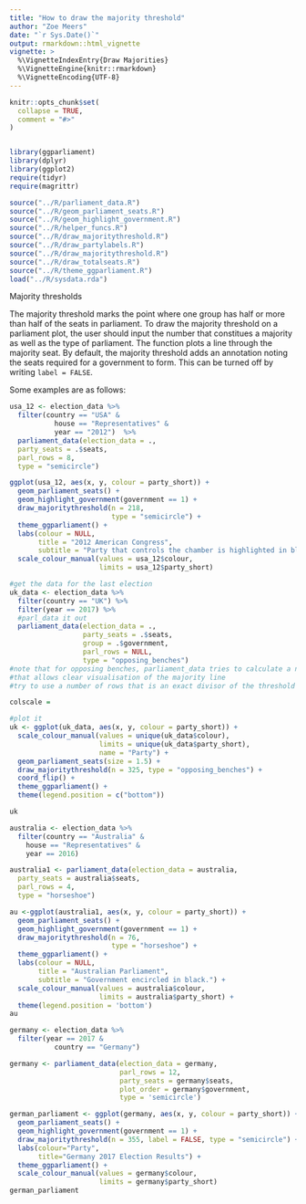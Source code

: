 ```yaml
---
title: "How to draw the majority threshold"
author: "Zoe Meers"
date: "`r Sys.Date()`"
output: rmarkdown::html_vignette
vignette: >
  %\VignetteIndexEntry{Draw Majorities}
  %\VignetteEngine{knitr::rmarkdown}
  %\VignetteEncoding{UTF-8}
---
```


```r
knitr::opts_chunk$set(
  collapse = TRUE,
  comment = "#>"
)


library(ggparliament)
library(dplyr)
library(ggplot2)
require(tidyr)
require(magrittr)

source("../R/parliament_data.R")
source("../R/geom_parliament_seats.R")
source("../R/geom_highlight_government.R")
source("../R/helper_funcs.R")
source("../R/draw_majoritythreshold.R")
source("../R/draw_partylabels.R")
source("../R/draw_majoritythreshold.R")
source("../R/draw_totalseats.R")
source("../R/theme_ggparliament.R")
load("../R/sysdata.rda")


```

Majority thresholds 

The majority threshold marks the point where one group has half or more than half of the seats in parliament. To draw the majority threshold on a parliament plot, the user should input the number that constitues a majority as well as the type of parliament. The function plots a line through the majority seat. By default, the majority threshold adds an annotation noting the seats required for a government to form. This can be turned off by writing `label = FALSE`.

Some examples are as follows:

```r
usa_12 <- election_data %>%
  filter(country == "USA" &
           house == "Representatives" & 
           year == "2012")  %>% 
  parliament_data(election_data = .,
  party_seats = .$seats,
  parl_rows = 8,
  type = "semicircle")

ggplot(usa_12, aes(x, y, colour = party_short)) +
  geom_parliament_seats() + 
  geom_highlight_government(government == 1) + 
  draw_majoritythreshold(n = 218,
                         type = "semicircle") + 
  theme_ggparliament() +
  labs(colour = NULL, 
       title = "2012 American Congress",
       subtitle = "Party that controls the chamber is highlighted in black.") +
  scale_colour_manual(values = usa_12$colour, 
                      limits = usa_12$party_short) 

```

```r
#get the data for the last election
uk_data <- election_data %>%
  filter(country == "UK") %>%
  filter(year == 2017) %>%
  #parl_data it out
  parliament_data(election_data = .,
                  party_seats = .$seats,
                  group = .$government,
                  parl_rows = NULL,
                  type = "opposing_benches")
#note that for opposing benches, parliament_data tries to calculate a number of rows per dot
#that allows clear visualisation of the majority line
#try to use a number of rows that is an exact divisor of the threshold

colscale = 

#plot it
uk <- ggplot(uk_data, aes(x, y, colour = party_short)) +
  scale_colour_manual(values = unique(uk_data$colour),
                      limits = unique(uk_data$party_short),
                      name = "Party") +
  geom_parliament_seats(size = 1.5) +
  draw_majoritythreshold(n = 325, type = "opposing_benches") +
  coord_flip() + 
  theme_ggparliament() +
  theme(legend.position = c("bottom"))

uk

```

```r
australia <- election_data %>%
  filter(country == "Australia" &
    house == "Representatives" &
    year == 2016) 

australia1 <- parliament_data(election_data = australia,
  party_seats = australia$seats,
  parl_rows = 4,
  type = "horseshoe")

au <-ggplot(australia1, aes(x, y, colour = party_short)) +
  geom_parliament_seats() + 
  geom_highlight_government(government == 1) + 
  draw_majoritythreshold(n = 76,
                         type = "horseshoe") + 
  theme_ggparliament() +
  labs(colour = NULL, 
       title = "Australian Parliament",
       subtitle = "Government encircled in black.") +
  scale_colour_manual(values = australia$colour, 
                      limits = australia$party_short) + 
  theme(legend.position = 'bottom') 
au
```


```r
germany <- election_data %>%
  filter(year == 2017 & 
           country == "Germany") 

germany <- parliament_data(election_data = germany, 
                           parl_rows = 12,
                           party_seats = germany$seats, 
                           plot_order = germany$government,
                           type = 'semicircle')

german_parliament <- ggplot(germany, aes(x, y, colour = party_short)) +
  geom_parliament_seats() +
  geom_highlight_government(government == 1) + 
  draw_majoritythreshold(n = 355, label = FALSE, type = "semicircle") + 
  labs(colour="Party", 
       title="Germany 2017 Election Results") + 
  theme_ggparliament() +
  scale_colour_manual(values = germany$colour, 
                      limits = germany$party_short)
german_parliament
```